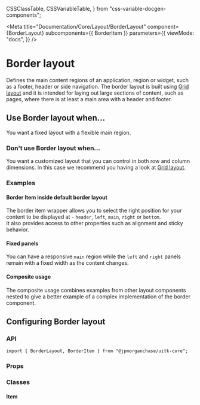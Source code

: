   CSSClassTable,
  CSSVariableTable,
} from "css-variable-docgen-components";

<Meta
  title="Documentation/Core/Layout/BorderLayout"
  component={BorderLayout}
  subcomponents={{ BorderItem }}
  parameters={{
    viewMode: "docs",
  }}
/>

# Border layout

Defines the main content regions of an application, region or widget, such as a footer, header or side navigation.
The border layout is built using [Grid layout](?path=/docs/documentation-core-layout-gridlayout--page) and it is intended for laying out large sections of content, such as pages, where there is at least a main area with a header and footer.

<Canvas>
  <Story id="core-layout-borderlayout--border-layout-all-panels" />
</Canvas>

## Use Border layout when...

You want a fixed layout with a flexible main region.

### Don't use Border layout when...

You want a customized layout that you can control in both row and column dimensions. In this case we recommend you having a look at [Grid layout](?path=/docs/documentation-core-layout-gridlayout--page).

### Examples

#### Border Item inside default border layout

The border item wrapper allows you to select the right position for your content to be displayed at - `header`, `left`, `main`, `right` or `bottom`.  
It also provides access to other properties such as alignment and sticky behavior.

<Canvas>
  <Story id="core-layout-borderlayout-borderitem--border-item-wrapper" />
</Canvas>

#### Fixed panels

You can have a responsive `main` region while the `left` and `right` panels remain with a fixed width as the content changes.

<Canvas>
  <Story id="core-layout-borderlayout--border-layout-fixed-panels" />
</Canvas>

#### Composite usage

The composite usage combines examples from other layout components nested to give a better example of a complex implementation of the border component.

<Canvas>
  <Story id="core-layout-borderlayout--border-layout-form-composite" />
</Canvas>

## Configuring Border layout

### API

```
import { BorderLayout, BorderItem } from "@jpmorganchase/uitk-core";
```

### Props

<ArgsTable of={BorderLayout} />

### Classes

#### Item

<CSSClassTable of={BorderItem} />

<HelpAndSupport />
